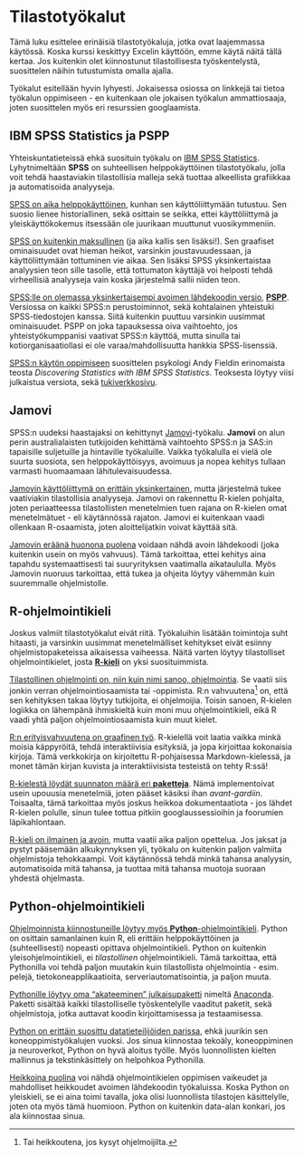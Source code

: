 # Tilastotyökalut {#sec-tilastotyökalut}

Tämä luku esittelee erinäisiä tilastotyökaluja, jotka ovat laajemmassa käytössä. Koska kurssi keskittyy Excelin käyttöön, emme käytä näitä tällä kertaa. Jos kuitenkin olet kiinnostunut tilastollisesta työskentelystä, suosittelen näihin tutustumista omalla ajalla.

Työkalut esitellään hyvin lyhyesti. Jokaisessa osiossa on linkkejä tai tietoa työkalun oppimiseen - en kuitenkaan ole jokaisen työkalun ammattiosaaja, joten suosittelen myös eri resurssien googlaamista.

## IBM SPSS Statistics ja PSPP {#sec-ibm-spss-statistics-ja-pspp}

Yhteiskuntatieteissä ehkä suosituin työkalu on [IBM SPSS Statistics](https://www.ibm.com/spss). Lyhytnimeltään **SPSS** on suhteellisen helppokäyttöinen tilastotyökalu, jolla voit tehdä haastaviakin tilastollisia malleja sekä tuottaa alkeellista grafiikkaa ja automatisoida analyyseja.

[SPSS on aika helppokäyttöinen]{.underline}, kunhan sen käyttöliittymään tutustuu. Sen suosio lienee historiallinen, sekä osittain se seikka, ettei käyttöliittymä ja yleiskäyttökokemus itsessään ole juurikaan muuttunut vuosikymmeniin.

[SPSS on kuitenkin maksullinen]{.underline} (ja aika kallis sen lisäksi!). Sen graafiset ominaisuudet ovat hieman heikot, varsinkin joustavuudessaan, ja käyttöliittymään tottuminen vie aikaa. Sen lisäksi SPSS yksinkertaistaa analyysien teon sille tasolle, että tottumaton käyttäjä voi helposti tehdä virheellisiä analyyseja vain koska järjestelmä sallii niiden teon.

[SPSS:lle on olemassa yksinkertaisempi avoimen lähdekoodin versio]{.underline}, [**PSPP**](https://www.gnu.org/software/pspp/). Versiossa on kaikki SPSS:n perustoiminnot, sekä kohtalainen yhteistuki SPSS-tiedostojen kanssa. Siitä kuitenkin puuttuu varsinkin uusimmat ominaisuudet. PSPP on joka tapauksessa oiva vaihtoehto, jos yhteistyökumppanisi vaativat SPSS:n käyttöä, mutta sinulla tai kotiorganisaatiollasi ei ole varaa/mahdollisuutta hankkia SPSS-lisenssiä.

[SPSS:n käytön oppimiseen]{.underline} suosittelen psykologi Andy Fieldin erinomaista teosta *Discovering Statistics with IBM SPSS Statistics*. Teoksesta löytyy viisi julkaistua versiota, sekä [tukiverkkosivu](#0).

## Jamovi {#sec-jamovi}

SPSS:n uudeksi haastajaksi on kehittynyt [Jamovi](https://www.jamovi.org/)-työkalu. **Jamovi** on alun perin australialaisten tutkijoiden kehittämä vaihtoehto SPSS:n ja SAS:in tapaisille suljetuille ja hintaville työkaluille. Vaikka työkalulla ei vielä ole suurta suosiota, sen helppokäyttöisyys, avoimuus ja nopea kehitys tullaan varmasti huomaamaan lähitulevaisuudessa.

[Jamovin käyttöliittymä on erittäin yksinkertainen]{.underline}, mutta järjestelmä tukee vaativiakin tilastollisia analyyseja. Jamovi on rakennettu R-kielen pohjalta, joten periaatteessa tilastollisten menetelmien tuen rajana on R-kielen omat menetelmätuet - eli käytännössä rajaton. Jamovi ei kuitenkaan vaadi ollenkaan R-osaamista, joten aloittelijatkin voivat käyttää sitä.

[Jamovin eräänä huonona puolena]{.underline} voidaan nähdä avoin lähdekoodi (joka kuitenkin usein on myös vahvuus). Tämä tarkoittaa, ettei kehitys aina tapahdu systemaattisesti tai suuryrityksen vaatimalla aikataululla. Myös Jamovin nuoruus tarkoittaa, että tukea ja ohjeita löytyy vähemmän kuin suuremmalle ohjelmistolle.

## R-ohjelmointikieli {#sec-r-ohjelmointikieli}

Joskus valmiit tilastotyökalut eivät riitä. Työkaluihin lisätään toimintoja suht hitaasti, ja varsinkin uusimmat menetelmälliset kehitykset eivät esiinny ohjelmistopaketeissa aikaisessa vaiheessa. Näitä varten löytyy tilastolliset ohjelmointikielet, josta [**R-kieli**](https://www.r-project.org/) on yksi suosituimmista.

[Tilastollinen ohjelmointi on, niin kuin nimi sanoo, ohjelmointia]{.underline}. Se vaatii siis jonkin verran ohjelmointiosaamista tai -oppimista. R:n vahvuutena[^tilastotyökalut-1] on, että sen kehityksen takaa löytyy tutkijoita, ei ohjelmoijia. Toisin sanoen, R-kielen logiikka on lähempänä ihmiskieltä kuin moni muu ohjelmointikieli, eikä R vaadi yhtä paljon ohjelmointiosaamista kuin muut kielet.

[^tilastotyökalut-1]: Tai heikkoutena, jos kysyt ohjelmoijilta.

[R:n erityisvahvuutena on graafinen työ]{.underline}. R-kielellä voit laatia vaikka minkä moisia käppyröitä, tehdä interaktiivisia esityksiä, ja jopa kirjoittaa kokonaisia kirjoja. Tämä verkkokirja on kirjoitettu R-pohjaisessa Markdown-kielessä, ja monet tämän kirjan kuvista ja interaktiivisista testeistä on tehty R:ssä!

[R-kielestä löydät suunnaton määrä eri **paketteja**]{.underline}. Nämä implementoivat usein upouusia menetelmiä, joten pääset käsiksi ihan *avant-gardiin*. Toisaalta, tämä tarkoittaa myös joskus heikkoa dokumentaatiota - jos lähdet R-kielen polulle, sinun tulee tottua pitkiin googlaussessioihin ja foorumien läpikahlontaan.

[R-kieli on ilmainen ja avoin]{.underline}, mutta vaatii aika paljon opettelua. Jos jaksat ja pystyt pääsemään alkukynnyksen yli, työkalu on kuitenkin paljon valmiita ohjelmistoja tehokkaampi. Voit käytännössä tehdä minkä tahansa analyysin, automatisoida mitä tahansa, ja tuottaa mitä tahansa muotoja suoraan yhdestä ohjelmasta.

## Python-ohjelmointikieli {#sec-python-ohjelmointikieli}

[Ohjelmoinnista kiinnostuneille löytyy myös [**Python**](https://www.python.org/)-ohjelmointikieli]{.underline}. Python on osittain samanlainen kuin R, eli erittäin helppokäyttöinen ja (suhteellisesti) nopeasti opittava ohjelmointikieli. Python on kuitenkin yleisohjelmointikieli, ei *tilastollinen* ohjelmointikieli. Tämä tarkoittaa, että Pythonilla voi tehdä paljon muutakin kuin tilastollista ohjelmointia - esim. pelejä, tietokoneapplikaatioita, serveriautomatisointia, ja paljon muuta.

[Pythonille löytyy oma "akateeminen" julkaisupaketti]{.underline} nimeltä [Anaconda](#0). Paketti sisältää kaikki tilastolliselle työskentelylle vaaditut paketit, sekä ohjelmistoja, jotka auttavat koodin kirjoittamisessa ja testaamisessa.

[Python on erittäin suosittu datatieteilijöiden parissa]{.underline}, ehkä juurikin sen koneoppimistyökalujen vuoksi. Jos sinua kiinnostaa tekoäly, koneoppiminen ja neuroverkot, Python on hyvä aloitus työlle. Myös luonnollisten kielten mallinnus ja tekstinkäsittely on helpohkoa Pythonilla.

[Heikkoina puolina]{.underline} voi nähdä ohjelmointikielen oppimisen vaikeudet ja mahdolliset heikkoudet avoimen lähdekoodin työkaluissa. Koska Python on yleiskieli, se ei aina toimi tavalla, joka olisi luonnollista tilastojen käsittelylle, joten ota myös tämä huomioon. Python on kuitenkin data-alan konkari, jos ala kiinnostaa sinua.
